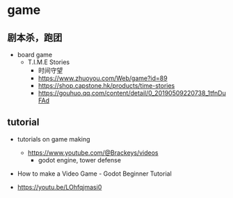 # game


## 剧本杀，跑团

- board game
  - T.I.M.E Stories 
    - 时间守望
    - https://www.zhuoyou.com/Web/game?id=89
    - https://shop.capstone.hk/products/time-stories
    - https://gouhuo.qq.com/content/detail/0_20190509220738_1tfnDuFAd

## tutorial

- tutorials on game making
  - https://www.youtube.com/@Brackeys/videos
    - godot engine, tower defense

-  How to make a Video Game - Godot Beginner Tutorial 
  - https://youtu.be/LOhfqjmasi0

